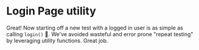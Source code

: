 # Login Page utility

Great! Now starting off a new test with a logged in user is as simple as
calling `login()` 🎉. We've avoided wasteful and error prone "repeat testing" by
leveraging utility functions. Great job.

